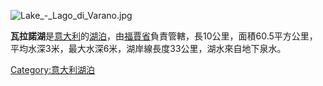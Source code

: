 [[Image:Lake_-_Lago_di_Varano.jpg|right]]
{{coord|41|52|45|N|15|44|46|E|region:IT-FG_source:itwiki_type:waterbody|display=title}}

'''瓦拉諾湖'''是[[意大利|意大利]]的[[湖泊|湖泊]]，由[[福賈省|福賈省]]負責管轄，長10公里，面積60.5平方公里，平均水深3米，最大水深6米，湖岸線長度33公里，湖水來自地下泉水。

{{Italy-geo-stub}}
[[Category:意大利湖泊|Category:意大利湖泊]]
